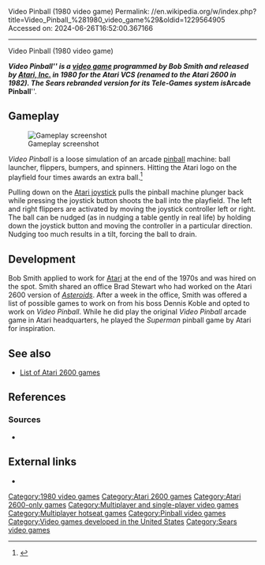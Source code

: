 Video Pinball (1980 video game)
Permalink: //en.wikipedia.org/w/index.php?title=Video_Pinball_%281980_video_game%29&oldid=1229564905
Accessed on: 2024-06-26T16:52:00.367166



------
Video Pinball (1980 video game)
{{short description|1980 video game}}
{{about|the Atari 2600 game|the dedicated console of the same name|Video Pinball series}}

{{Infobox video game
| title = Video Pinball
| collapsible = 
| state = 
| image = Video-Pinball-(Atari-2600)---Box-Front.jpg
| caption = 
| programmer = Bob Smith
| publisher = 
| series = 
| engine = 
| released = [[1980 in video gaming|1980]]
| genre = Pinball
| modes = [[Single-player video game|Single-player]], 2 players alternating
| platforms = [[Atari 2600]]
}}
'''''Video Pinball''''' is a [[video game]] programmed by Bob Smith and released by [[Atari, Inc.]] in 1980 for the Atari VCS (renamed to the Atari 2600 in 1982). The Sears rebranded version for its Tele-Games system is '''''Arcade Pinball'''''.

==Gameplay==
[[File:Arcade Pinball (Atari 2600) screenshot.jpg|thumb|Gameplay screenshot]]

''Video Pinball'' is a loose simulation of an arcade [[pinball]] machine: ball launcher, flippers, bumpers, and spinners. Hitting the Atari logo on the playfield four times awards an extra ball.<ref>{{cite web|url=http://www.atariage.com/manual_html_page.html?SoftwareLabelID=588 |title=Atari 2600 Manuals (HTML) - Video Pinball (Atari) |publisher=[[Atari Age]] |access-date=2013-10-05}}</ref>

Pulling down on the [[Atari CX40 joystick|Atari joystick]] pulls the pinball machine plunger back while pressing the joystick button shoots the ball into the playfield. The left and right flippers are activated by moving the joystick controller left or right. The ball can be nudged (as in nudging a table gently in real life) by holding down the joystick button and moving the controller in a particular direction. Nudging too much results in a tilt, forcing the ball to drain.

==Development==
Bob Smith applied to work for [[Atari, Inc.|Atari]] at the end of the 1970s and was hired on the spot. Smith shared an office Brad Stewart who had worked on the Atari 2600 version of ''[[Asteroids (video game)|Asteroids]]''. After a week in the office, Smith was offered a list of possible games to work on from his boss Dennis Koble and opted to work on ''Video Pinball''. While he did play the original ''Video Pinball'' arcade game in Atari headquarters, he played the ''Superman'' pinball game by Atari for inspiration.{{sfn|Drury|2017|p=93}}

==See also==
{{Portal|Video games}}
*[[List of Atari 2600 games]]

==References==
{{Reflist}}

===Sources===
* {{cite magazine|magazine=[[Retro Gamer]]|title=Bob Smith|last=Drury|first=Paul|issue=165|year=2017|ISSN=1742-3155|publisher=Future Publishing}}

==External links==
*{{atarimania|id=8216}}

[[Category:1980 video games]]
[[Category:Atari 2600 games]]
[[Category:Atari 2600-only games]]
[[Category:Multiplayer and single-player video games]]
[[Category:Multiplayer hotseat games]]
[[Category:Pinball video games]]
[[Category:Video games developed in the United States]]
[[Category:Sears video games]]


{{pinball-videogame-stub}}
{{atari-console-stub}}
{{atari-stub}}